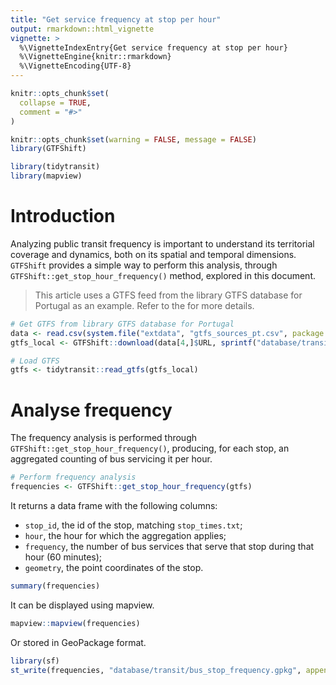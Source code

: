 ```yaml
---
title: "Get service frequency at stop per hour"
output: rmarkdown::html_vignette
vignette: >
  %\VignetteIndexEntry{Get service frequency at stop per hour}
  %\VignetteEngine{knitr::rmarkdown}
  %\VignetteEncoding{UTF-8}
---
```


<style>
.leaflet-container {
  width: 100% !important;
  min-width: 0 !important;
  box-sizing: border-box;
}
</style>

```r
knitr::opts_chunk$set(
  collapse = TRUE,
  comment = "#>"
)
```

```r
knitr::opts_chunk$set(warning = FALSE, message = FALSE)
library(GTFShift)

library(tidytransit)
library(mapview)
```


# Introduction 

Analyzing public transit frequency is important to understand its territorial coverage and dynamics, both on its spatial and temporal dimensions. `GTFShift` provides a simple way to perform this analysis, through `GTFShift::get_stop_hour_frequency()` method, explored in this document.

> This article uses a GTFS feed from the library GTFS database for Portugal as an example. Refer to the \code{vignette("download")} for more details.

```r
# Get GTFS from library GTFS database for Portugal
data <- read.csv(system.file("extdata", "gtfs_sources_pt.csv", package = "GTFShift"))
gtfs_local <- GTFShift::download(data[4,]$URL, sprintf("database/transit/%s_gtfs.zip", data[4,]$ID))

# Load GTFS
gtfs <- tidytransit::read_gtfs(gtfs_local)
```


# Analyse frequency

The frequency analysis is performed through `GTFShift::get_stop_hour_frequency()`, producing, for each stop, an aggregated counting of bus servicing it per hour.

```r
# Perform frequency analysis
frequencies <- GTFShift::get_stop_hour_frequency(gtfs)
```


It returns a data frame with the following columns:

- `stop_id`, the id of the stop, matching `stop_times.txt`;
- `hour`, the hour for which the aggregation applies;
- `frequency`, the number of bus services that serve that stop during that hour (60 minutes);
- `geometry`, the point coordinates of the stop.

```r
summary(frequencies)
```

It can be displayed using mapview.

```r
mapview::mapview(frequencies)
```


Or stored in GeoPackage format.

```r
library(sf)
st_write(frequencies, "database/transit/bus_stop_frequency.gpkg", append=FALSE)
```

